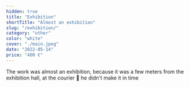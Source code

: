 ```yaml
---
hidden: true
title: "Exhibition"
shortTitle: "Almost an exhibition"
slug: "/exhibition/"
category: "other"
color: "white"
cover: "./main.jpeg"
date: "2022-05-14"
price: "400 €"
---
```


The work was almost an exhibition, because it was a few meters from the exhibition hall, at the courier 🙂 he didn't make it in time
